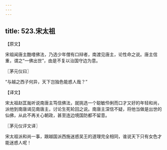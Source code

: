 ```yaml
---
---
---
```

title: 523.宋太祖
---



【原文】

宋祖闻唐主酷嗜佛法，乃选少年僧有口辩者，南渡见唐主，论性命之说。唐主信重，谓之“一佛出世”，由是不复以治国守边为意。

〖茅元仪曰〗

“与越之西子何异，天下岂独色能惑人哉？”

【译文】

宋太祖赵匡胤听说南唐主笃信佛法，就挑选一个聪敏伶俐而口才又好的年轻和尚，派他到南唐谒见南唐主，讨论生死轮回之说。南唐主深信不疑，将他当做是出世的仙佛，从此不再关心朝政，甚至连边境国防都不留意。

〖茅元仪评文译〗

宋太祖派和尚一事，跟越国派西施迷惑吴王的道理完全相同，谁说天下只有女色才能迷惑人呢！